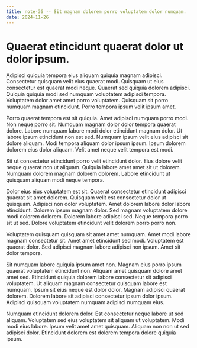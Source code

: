 ```yaml
---
title: note-36 -- Sit magnam dolorem porro voluptatem dolor numquam.
date: 2024-11-26
---
```


# Quaerat etincidunt quaerat dolor ut dolor ipsum.

Adipisci quiquia tempora eius aliquam quiquia magnam adipisci. Consectetur quisquam velit eius quaerat modi. Quisquam ut
eius consectetur est quaerat modi neque. Quaerat sed quiquia dolorem adipisci. Quiquia quiquia modi sed numquam
voluptatem adipisci tempora. Voluptatem dolor amet amet porro voluptatem. Quisquam sit porro numquam magnam etincidunt.
Porro tempora ipsum velit ipsum amet.

Porro quaerat tempora est sit quiquia. Amet adipisci numquam porro modi. Non neque porro sit. Numquam magnam dolor dolor
tempora quaerat dolore. Labore numquam labore modi dolor etincidunt magnam dolor. Ut labore ipsum etincidunt non est
sed. Numquam ipsum velit eius adipisci sit dolore aliquam. Modi tempora aliquam dolor ipsum ipsum. Ipsum dolorem dolorem
eius dolor aliquam. Velit amet neque velit tempora est modi.

Sit ut consectetur etincidunt porro velit etincidunt dolor. Eius dolore velit neque quaerat non ut aliquam. Quiquia
labore amet amet sit ut dolorem. Numquam dolorem magnam dolorem dolorem. Labore etincidunt ut quisquam aliquam modi
neque tempora.

Dolor eius eius voluptatem est sit. Quaerat consectetur etincidunt adipisci quaerat sit amet dolorem. Quisquam velit est
consectetur dolor ut quisquam. Adipisci non dolor voluptatem. Amet dolorem labore dolor labore etincidunt. Dolorem ipsum
magnam dolor. Sed magnam voluptatem dolore modi dolorem dolorem. Dolorem labore adipisci sed. Neque tempora porro sit ut
sed. Dolore voluptatem etincidunt velit dolorem porro porro non.

Voluptatem quisquam quisquam sit amet amet numquam. Amet modi labore magnam consectetur sit. Amet amet etincidunt sed
modi. Voluptatem est quaerat dolor. Sed adipisci magnam labore adipisci non ipsum. Amet sit dolor tempora.

Sit numquam labore quiquia ipsum amet non. Magnam eius porro ipsum quaerat voluptatem etincidunt non. Aliquam amet
quisquam dolore amet amet sed. Etincidunt quiquia dolorem labore consectetur sit adipisci voluptatem. Ut aliquam magnam
consectetur quisquam labore est numquam. Ipsum sit eius neque est dolor dolor. Magnam adipisci quaerat dolorem. Dolorem
labore sit adipisci consectetur ipsum dolor ipsum. Adipisci quisquam voluptatem numquam adipisci numquam eius.

Numquam etincidunt dolorem dolor. Est consectetur neque labore ut sed aliquam. Voluptatem sed eius voluptatem sit
aliquam ut voluptatem. Modi modi eius labore. Ipsum velit amet amet quisquam. Aliquam non non ut sed adipisci dolor.
Etincidunt dolorem est dolorem tempora dolore quiquia ipsum.
